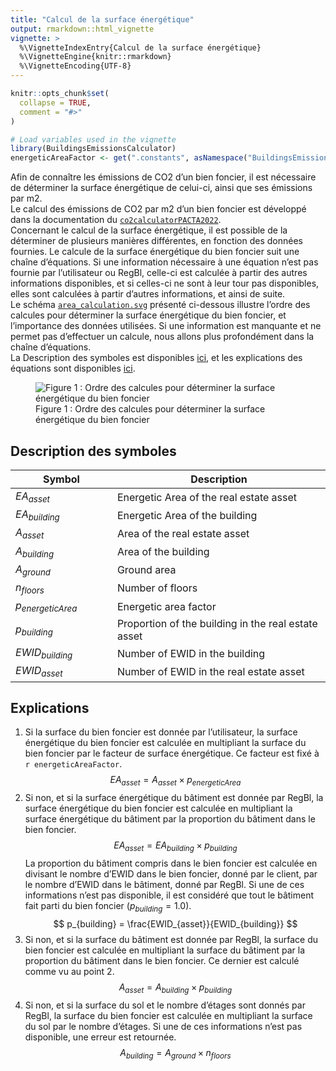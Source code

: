 ```yaml
---
title: "Calcul de la surface énergétique"
output: rmarkdown::html_vignette
vignette: >
  %\VignetteIndexEntry{Calcul de la surface énergétique}
  %\VignetteEngine{knitr::rmarkdown}
  %\VignetteEncoding{UTF-8}
---
```


```r
knitr::opts_chunk$set(
  collapse = TRUE,
  comment = "#>"
)

# Load variables used in the vignette
library(BuildingsEmissionsCalculator)
energeticAreaFactor <- get(".constants", asNamespace("BuildingsEmissionsCalculator"))$energeticAreaFactor
```

Afin de connaître les émissions de CO2 d'un bien foncier, il est nécessaire de déterminer la surface énergétique de celui-ci, ainsi que ses émissions par m2.  
Le calcul des émissions de CO2 par m2 d'un bien foncier est développé dans la documentation du [`co2calculatorPACTA2022`](sia_calculator.html).  
Concernant le calcul de la surface énergétique, il est possible de la déterminer de plusieurs manières différentes, en fonction des données fournies. Le calcule de la surface énergétique du bien foncier suit une chaîne d'équations. Si une information nécessaire à une équation n'est pas fournie par l'utilisateur ou RegBl, celle-ci est calculée à partir des autres informations disponibles, et si celles-ci ne sont à leur tour pas disponibles, elles sont calculées à partir d'autres informations, et ainsi de suite.  
Le schéma [`area_calculation.svg`](img/area_calculation.svg) présenté ci-dessous illustre l'ordre des calcules pour déterminer la surface énergétique du bien foncier, et l'importance des données utilisées. Si une information est manquante et ne permet pas d'effectuer un calcule, nous allons plus profondément dans la chaîne d'équations.  
La Description des symboles est disponibles [ici](#description-des-symboles), et les explications des équations sont disponibles [ici](#explications).  

![Figure 1 : Ordre des calcules pour déterminer la surface énergétique du bien foncier](img/area_calculation.svg)

## Description des symboles

| **Symbol**              | **Description**                                     |
|-------------------------|-----------------------------------------------------|
| $EA_{asset}$            | Energetic Area of the real estate asset             |
| $EA_{building}$         | Energetic Area of the building                      |
| $A_{asset}$             | Area of the real estate asset                       |
| $A_{building}$          | Area of the building                                |
| $A_{ground}$            | Ground area                                         |
| $n_{floors}$            | Number of floors                                    |
| $p_{energeticArea}$     | Energetic area factor                               |
| $p_{building}$          | Proportion of the building in the real estate asset |
| $EWID_{building}$       | Number of EWID in the building                      |
| $EWID_{asset}$          | Number of EWID in the real estate asset             |

## Explications

1. Si la surface du bien foncier est donnée par l'utilisateur, la surface énergétique du bien foncier est calculée en multipliant la surface du bien foncier par le facteur de surface énergétique. Ce facteur est fixé à `r energeticAreaFactor`.  
   $$ EA_{asset} = A_{asset} \times p_{energeticArea} $$
2. Si non, et si la surface énergétique du bâtiment est donnée par RegBl, la surface énergétique du bien foncier est calculée en multipliant la surface énergétique du bâtiment par la proportion du bâtiment dans le bien foncier.  
   $$ EA_{asset} = EA_{building} \times p_{building} $$
   La proportion du bâtiment compris dans le bien foncier est calculée en divisant le nombre d'EWID dans le bien foncier, donné par le client, par le nombre d'EWID dans le bâtiment, donné par RegBl. Si une de ces informations n'est pas disponible, il est considéré que tout le bâtiment fait parti du bien foncier ($p_{building}=1.0$).
   $$ p_{building} = \frac{EWID_{asset}}{EWID_{building}} $$
3. Si non, et si la surface du bâtiment est donnée par RegBl, la surface du bien foncier est calculée en multipliant la surface du bâtiment par la proportion du bâtiment dans le bien foncier. Ce dernier est calculé comme vu au point 2.  
    $$ A_{asset} = A_{building} \times p_{building} $$
4. Si non, et si la surface du sol et le nombre d'étages sont donnés par RegBl, la surface du bien foncier est calculée en multipliant la surface du sol par le nombre d'étages. Si une de ces informations n'est pas disponible, une erreur est retournée.  
    $$ A_{building} = A_{ground} \times n_{floors} $$

